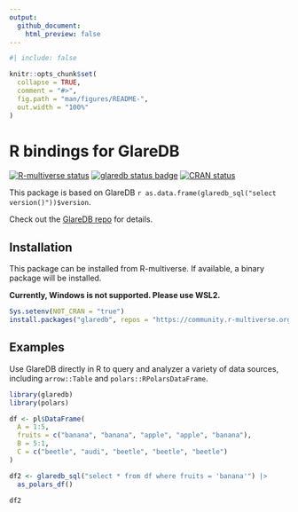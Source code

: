 ```yaml
---
output:
  github_document:
    html_preview: false
---
```


<!-- README.md is generated from README.Rmd. Please edit that file -->

```r
#| include: false

knitr::opts_chunk$set(
  collapse = TRUE,
  comment = "#>",
  fig.path = "man/figures/README-",
  out.width = "100%"
)
```

# R bindings for GlareDB

<!-- badges: start -->
[![R-multiverse status](https://img.shields.io/badge/dynamic/json?url=https%3A%2F%2Fcommunity.r-multiverse.org%2Fapi%2Fpackages%2Fglaredb&query=%24.Version&label=r-multiverse)](https://community.r-multiverse.org/glaredb)
[![glaredb status badge](https://eitsupi.r-universe.dev/badges/glaredb)](https://eitsupi.r-universe.dev/glaredb)
[![CRAN status](https://www.r-pkg.org/badges/version/glaredb)](https://CRAN.R-project.org/package=glaredb)
<!-- badges: end -->

This package is based on GlareDB `r as.data.frame(glaredb_sql("select version()"))$version`.

Check out the [GlareDB repo](https://github.com/GlareDB/glaredb) for details.

## Installation

This package can be installed from R-multiverse.
If available, a binary package will be installed.

**Currently, Windows is not supported. Please use WSL2.**

```r
Sys.setenv(NOT_CRAN = "true")
install.packages("glaredb", repos = "https://community.r-multiverse.org")
```

## Examples

Use GlareDB directly in R to query and analyzer a variety of data sources, including `arrow::Table` and `polars::RPolarsDataFrame`.

```r
library(glaredb)
library(polars)

df <- pl$DataFrame(
  A = 1:5,
  fruits = c("banana", "banana", "apple", "apple", "banana"),
  B = 5:1,
  C = c("beetle", "audi", "beetle", "beetle", "beetle")
)

df2 <- glaredb_sql("select * from df where fruits = 'banana'") |>
  as_polars_df()

df2
```
